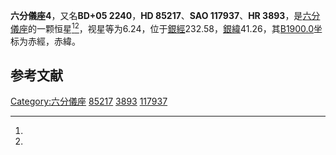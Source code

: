 {{Starbox begin
| name = 六分儀座4
}}
{{Starbox observe
| epoch = [[J2000.0|J2000.0]]
| constell = [[六分儀座|六分儀座]]<ref name=SIMBAD>{{cite web
 | url=http://simbad.u-strasbg.fr/simbad/sim-id?Ident=HR+3893
 | title =Pulsating variable Star
 | publisher=Centre de Données astronomiques de Strasbourg
 | work=SIMBAD
 | accessdate=2012-07-13}}</ref><ref name=DATA>{{cite web
 | url=http://vizier.u-strasbg.fr/viz-bin/VizieR-5?-out.add=.&-source=5050&-corr=PK=HR&-out.max=9999&HR=3893
 | title=VizieR Detailed Page
 | accessdate=2012-07-13
 | archive-date=2016-03-04
 | archive-url=https://web.archive.org/web/20160304215802/http://vizier.u-strasbg.fr/viz-bin/VizieR-5?-out.add=.&-source=5050&-corr=PK=HR&-out.max=9999&HR=3893
 | dead-url=no
 }}</ref>
| 星官 = 
| ra = {{RA|9|50|30.1}}<ref name=SIMBAD /><ref name=DATA />
| dec = {{DEC|+4|20|37}}<ref name=SIMBAD /><ref name=DATA />
| appmag_v = 6.24<ref name=SIMBAD /><ref name=DATA />
}}
{{Starbox character
| class = F7Vn<ref name=SIMBAD /><ref name=DATA />
| b-v = 0.48<ref name=SIMBAD /><ref name=DATA />
| u-b = -0.02<ref name=SIMBAD /><ref name=DATA />
| r-i = <ref name=SIMBAD /><ref name=DATA />
| variable = 
}}
{{Starbox astrometry
| radial_v = -0.02
| prop_mo_ra = 17
| parallax = 
| p_error = 
}}
{{Starbox catalog
| names =BD+05 2240，[[SAO星表|SAO]] 117937，[[HD星表|HD]] 85217，[[HR星表|HR]] 3893}}
{{Starbox reference |Simbad=HR+3893}}
{{Starbox end}}

'''六分儀座4'''，又名'''BD+05 2240'''，'''HD 85217'''、'''SAO 117937'''、'''HR 3893'''，是[[六分儀座|六分儀座]]的一颗恒星<ref name=SIMBAD /><ref name=DATA />，视星等为6.24，位于[[銀道座標系|銀經]]232.58，[[銀道座標系|銀緯]]41.26，其[[B1900.0|B1900.0]]坐标为赤經{{RA|9|45|17.8}}，赤緯{{DEC|+4|41.26|43}}。

== 参考文献 ==
{{reflist}}

{{六分仪座恒星}}

[[Category:六分儀座|Category:六分儀座]]
[[Category:HD和HDE天體|85217]]
[[Category:HR天體|3893]]
[[Category:SAO天體|117937]]


{{star-stub}}
